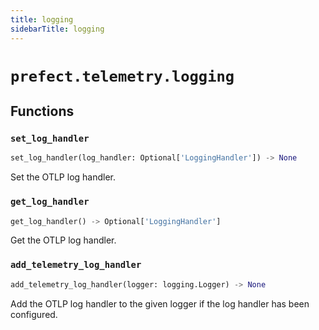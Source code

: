 ```yaml
---
title: logging
sidebarTitle: logging
---
```


# `prefect.telemetry.logging`

## Functions

### `set_log_handler` <sup><a href="https://github.com/PrefectHQ/prefect/blob/main/src/prefect/telemetry/logging.py#L12" target="_blank"><Icon icon="github" size="14" /></a></sup>

```python
set_log_handler(log_handler: Optional['LoggingHandler']) -> None
```


Set the OTLP log handler.


### `get_log_handler` <sup><a href="https://github.com/PrefectHQ/prefect/blob/main/src/prefect/telemetry/logging.py#L18" target="_blank"><Icon icon="github" size="14" /></a></sup>

```python
get_log_handler() -> Optional['LoggingHandler']
```


Get the OTLP log handler.


### `add_telemetry_log_handler` <sup><a href="https://github.com/PrefectHQ/prefect/blob/main/src/prefect/telemetry/logging.py#L24" target="_blank"><Icon icon="github" size="14" /></a></sup>

```python
add_telemetry_log_handler(logger: logging.Logger) -> None
```


Add the OTLP log handler to the given logger if the log handler has
been configured.

